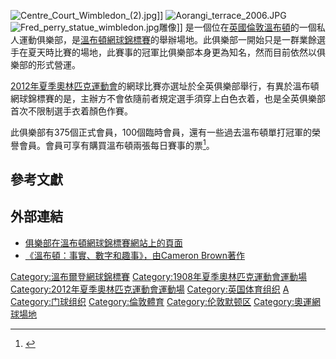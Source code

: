 {{noteTA
|G1=Tennis
}}
[[File:Centre_Court_Wimbledon_(2).jpg|thumb]]]]
[[File:Aorangi_terrace_2006.JPG|thumb]]
[[File:Fred_perry_statue_wimbledon.jpg|thumb]]雕像]]
{{engname|全英草地網球和槌球俱樂部|All England Lawn Tennis and Croquet Club}}是一個位在[[英國|英國]][[倫敦|倫敦]][[溫布頓_(倫敦)|溫布頓]]的一個私人運動俱樂部，是[[溫布頓網球錦標賽|溫布頓網球錦標賽]]的舉辦場地。此俱樂部一開始只是一群業餘選手在夏天時比賽的場地，此賽事的冠軍比俱樂部本身更為知名，然而目前依然以俱樂部的形式營運。

[[2012年倫敦奧運|2012年夏季奧林匹克運動會]]的網球比賽亦選址於全英俱樂部舉行，有異於溫布頓網球錦標賽的是，主辦方不會依隨前者規定選手須穿上白色衣着，也是全英俱樂部首次不限制選手衣着顏色作賽。

此俱樂部有375個正式會員，100個臨時會員，還有一些過去溫布頓單打冠軍的榮譽會員。會員可享有購買溫布頓兩張每日賽事的票<ref>{{Cite web |url=http://aeltc2009.wimbledon.org/en_GB/about/guide/club.html |title="The All England Lawn Tennis Club," Wimbledon.org, accessed 6/29/09 |access-date=2009-07-06 |archive-url=https://web.archive.org/web/20110808085014/http://aeltc2009.wimbledon.org/en_GB/about/guide/club.html |archive-date=2011-08-08 |dead-url=yes }}</ref>。

== 參考文獻 ==
{{Reflist}}

== 外部連結 ==
* [http://www.wimbledon.com/en_GB/atoz/about_aeltc.html 俱樂部在溫布頓網球錦標賽網站上的頁面]{{Wayback|url=http://www.wimbledon.com/en_GB/atoz/about_aeltc.html |date=20150709040939 }}
* [http://books.google.com/books?id=aYhx-RgdGaYC&pg=PA23&lpg=PA23&dq=all+england+lawn+tennis+and+croquet+club+1868&source=web&ots=AmlshA0Y6t&sig=hfxkPFKWBmTXguSAJNJBFFkS0nI#PPA28,M1 《溫布頓：事實、數字和趣事》，由Cameron Brown著作]{{Wayback|url=http://books.google.com/books?id=aYhx-RgdGaYC&pg=PA23&lpg=PA23&dq=all+england+lawn+tennis+and+croquet+club+1868&source=web&ots=AmlshA0Y6t&sig=hfxkPFKWBmTXguSAJNJBFFkS0nI#PPA28,M1 |date=20121111100508 }}

<!-- Coordinates of Centre Court -->
{{coord|51|26|1.48|N|0|12|50.63|W|type:landmark_region:GB|display=title}}

{{2012_Summer_Olympics_venues}}

[[Category:溫布爾登網球錦標賽|Category:溫布爾登網球錦標賽]]
[[Category:1908年夏季奧林匹克運動會運動場|Category:1908年夏季奧林匹克運動會運動場]]
[[Category:2012年夏季奧林匹克運動會運動場|Category:2012年夏季奧林匹克運動會運動場]]
[[Category:英国体育组织|Category:英国体育组织]]
[[Category:网球组织|A]]
[[Category:门球组织|Category:门球组织]]
[[Category:倫敦體育|Category:倫敦體育]]
[[Category:伦敦默顿区|Category:伦敦默顿区]]
[[Category:奧運網球場地|Category:奧運網球場地]]